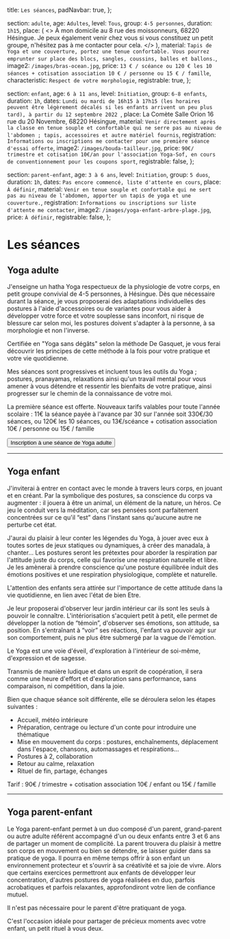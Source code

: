 
  title: `Les séances`,
  padNavbar: true,
};

  section: `adulte`,
  age: `Adultes`,
  level: `Tous`,
  group: `4-5 personnes`,
  duration: `1h15`,
  place: (
    <>
      À mon domicile au <LocationUrl location={LOCATION_HOME}>8 rue des moissonneurs, 68220 Hésingue</LocationUrl>.
      Je peux également venir chez vous si vous constituez un petit groupe, n'hésitez pas à me contacter pour cela.
    </>
  ),
  material: `Tapis de Yoga et une couverture, portez une tenue confortable. Vous pourrez emprunter sur place des blocs, sangles, coussins, balles et ballons.`,
  image2: `/images/bras-ocean.jpg`,
  price: `13 € / scéance ou 120 € les 10 séances + cotisation association 10 € / personne ou 15 € / famille`,
  characteristic: `Respect de votre morphologie`,
  registrable: true,
};

  section: `enfant`,
  age: `6 à 11 ans`,
  level: `Initiation`,
  group: `6-8 enfants`,
  duration: `1h`,
  dates: `Lundi ou mardi de 16h15 à 17h15 (les horaires peuvent être légèrement décalés si les enfants arrivent un peu plus tard), à partir du 12 septembre 2022 `,
  place: <LocationUrl location={LOCATION_COMETE}>La Comète Salle Orion 16 rue du 20 Novembre, 68220 Hésingue</LocationUrl>,
  material: `Venir directement après la classe en tenue souple et confortable qui ne serre pas au niveau de l'abdomen ; tapis, accessoires et autre matériel fournis`,
  registration: `Informations ou inscriptions me contacter pour une première séance d'essai offerte`,
  image2: `/images/bouda-tailleur.jpg`,
  price: `90€/ trimestre et cotisation 10€/an pour l'association Yoga-Sof, en cours de conventionnement pour les coupons sport`,
  registrable: false,
};

  section: `parent-enfant`,
  age: `3 à 6 ans`,
  level: `Initiation`,
  group: `5 duos`,
  duration: `1h`,
  dates: `Pas encore commencé, liste d'attente en cours`,
  place: `À définir`,
  material: `Venir en tenue souple et confortable qui ne sert pas au niveau de l'abdomen, apporter un tapis de yoga et une couverture.`,
  registration: `Informations ou inscriptions sur liste d'attente me contacter`,
  image2: `/images/yoga-enfant-arbre-plage.jpg`,
  price: `À définir`,
  registrable: false,
};

# Les séances

<h2 id="adulte">Yoga adulte</h2>

<PracticalInformations type={YOGA_ADULT} courseModels={props.courseModels} data={practicalInformationsAdult}>
  J'enseigne un hatha Yoga respectueux de la physiologie de votre corps, en petit groupe convivial de 4-5 personnes, à
  Hésingue. Dès que nécessaire durant la séance, je vous proposerai des adaptations individuelles des postures à l'aide
  d'accessoires ou de variantes pour vous aider à développer votre force et votre souplesse sans inconfort, ni risque de
  blessure car selon moi, les postures doivent s'adapter à la personne, à sa morphologie et non l'inverse.

  Certifiée en "Yoga sans dégâts" selon la méthode De Gasquet, je vous ferai découvrir les principes de cette méthode à la fois
  pour votre pratique et votre vie quotidienne.

  Mes séances sont progressives et incluent tous les outils du Yoga ; postures, pranayamas, relaxations ainsi qu'un
  travail mental pour vous amener à vous détendre et ressentir les bienfaits de votre pratique, ainsi progresser sur le
  chemin de la connaissance de votre moi.

  La première séance est offerte.
  Nouveaux tarifs valables pour toute l'année scolaire : 11€ la séance payée à l'avance par 30 sur l'année soit 330€/30 séances, ou 120€ les 10 séances, ou 13€/scéance   + cotisation association 10€ / personne ou 15€ / famille
</PracticalInformations>

<div className="text-center">
  <Link href="/inscription" passHref>
    <Button variant="success" className="mt-3"><BsPencilSquare className="icon me-2 mx-2" />Inscription à une séance de Yoga adulte</Button>
  </Link>
</div>

<hr />

<h2 id="enfant" className="mt-4">Yoga enfant</h2>

<PracticalInformations type={YOGA_CHILD} courseModels={props.courseModels} data={practicalInformationsChildren}>
  J'inviterai à entrer en contact avec le monde à travers leurs corps, en jouant et en créant. Par la symbolique des
  postures, sa conscience du corps va augmenter : il jouera à être un animal, un élément de la nature, un héros. Ce jeu
  le conduit vers la méditation, car ses pensées sont parfaitement concentrées sur ce qu'il “est” dans l'instant sans
  qu'aucune autre ne perturbe cet état.

  J'aurai du plaisir à leur conter les légendes du Yoga, à jouer avec eux à toutes sortes de jeux statiques ou
  dynamiques, à créer des manadala, à chanter… Les postures seront les prétextes pour aborder la respiration par
  l'attitude juste du corps, celle qui favorise une respiration naturelle et libre. Je les amènerai à prendre conscience
  qu'une posture équilibrée induit des émotions positives et une respiration physiologique, complète et naturelle.

  L'attention des enfants sera attirée sur l'importance de cette attitude dans la vie quotidienne, en lien avec l'état
  de bien Etre.

  Je leur proposerai d'observer leur jardin intérieur car ils sont les seuls à pouvoir le connaître. L'intériorisation
  s'acquiert petit à petit, elle permet de développer la notion de “témoin”, d'observer ses émotions, son attitude, sa
  position. En s'entraînant à “voir” ses réactions, l'enfant va pouvoir agir sur son comportement, puis ne plus être
  submergé par la vague de l'émotion.

  Le Yoga est une voie d'éveil, d'exploration à l'intérieur de soi-même, d'expression et de sagesse.

  Transmis de manière ludique et dans un esprit de coopération, il sera comme une heure d'effort et d'exploration sans
  performance, sans comparaison, ni compétition, dans la joie.

  Bien que chaque séance soit différente, elle se déroulera selon les étapes suivantes :
  * Accueil, météo intérieure
  * Préparation, centrage ou lecture d'un conte pour introduire une thématique
  * Mise en mouvement du corps : postures, enchaînements, déplacement dans l'espace, chansons, automassages et respirations…
  * Postures à 2, collaboration
  * Retour au calme, relaxation
  * Rituel de fin, partage, échanges

  Tarif : 90€ / trimestre + cotisation association 10€ / enfant ou 15€ / famille
</PracticalInformations>

<hr />

<h2 id="parent-enfant" className="mt-4">Yoga parent-enfant</h2>

<PracticalInformations type={YOGA_ADULT_CHILD} courseModels={props.courseModels} data={practicalInformationsParentChildren}>
  Le Yoga parent-enfant permet à un duo composé d'un parent, grand-parent ou autre adulte référent accompagné d'un ou
  deux enfants entre 3 et 6 ans de partager un moment de complicité. La parent trouvera du plaisir à mettre son corps en
  mouvement ou bien se détendre, se laisser guider dans sa pratique de yoga. Il pourra en même temps offrir à son enfant
  un environnement protecteur et s'ouvrir à sa créativité et sa joie de vivre. Alors que certains exercices permettront
  aux enfants de développer leur concentration, d'autres postures de yoga réalisées en duo, parfois acrobatiques et
  parfois relaxantes, approfondiront votre lien de confiance mutuel.

  Il n'est pas nécessaire pour le parent d'être pratiquant de yoga.

  C'est l'occasion idéale pour partager de précieux moments avec votre enfant, un petit rituel à vous deux.
</PracticalInformations>

